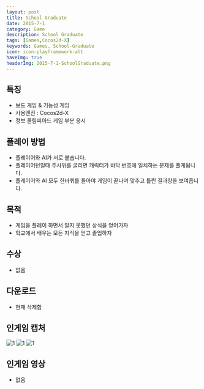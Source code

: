 ```yaml
---
layout: post
title: School Graduate
date: 2015-7-1
category: Game
description: School Graduate
tags: [Games,Cocos2d-X]
keywords: Games, School-Graduate
icon: icon-playframework-alt
haveImg: true
headerImg: 2015-7-1-SchoolGraduate.png
---
```


## 특징
- 보드 게임 & 기능성 게임
- 사용엔진 : Cocos2d-X
- 정보 올림피아드 게임 부분 응시

## 플레이 방법
- 플레이어와 AI가 서로 붙습니다.
- 플레이어턴일때 주사위를 굴리면 캐릭터가 바닥 번호에 일치하는 문제를 풀게됩니다.
- 플레이어와 AI 모두 한바퀴를 돌아야 게임이 끝나며 맞추고 틀린 결과창을 보여줍니다.

## 목적
- 게임을 플레이 하면서 알지 못했던 상식을 얻어가자
- 학교에서 배우는 모든 지식을 얻고 졸업하자

## 수상
- 없음

## 다운로드
- 현재 삭제함

## 인게임 캡처
![1](/img/2015-7-1-SchoolGraduate/1.png)
![1](/img/2015-7-1-SchoolGraduate/2.png)
![1](/img/2015-7-1-SchoolGraduate/3.png)

## 인게임 영상
 - 없음
